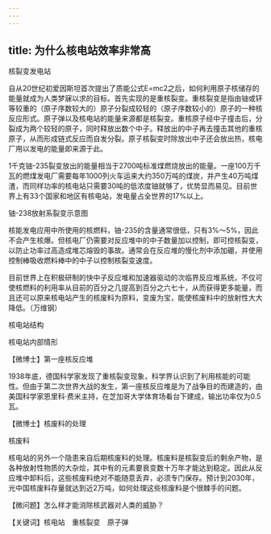 ```yaml
---
---
---
```

title: 为什么核电站效率非常高
---




核裂变发电站



自从20世纪初爱因斯坦首次提出了质能公式E=mc2之后，如何利用原子核储存的能量就成为人类梦寐以求的目标。首先实现的是重核裂变。重核裂变是指由铀或钚等较重的（原子序数较大的）原子分裂成较轻的（原子序数较小的）原子的一种核反应形式。原子弹以及核电站的能量来源都是核裂变。重核原子经中子撞击后，分裂成为两个较轻的原子，同时释放出数个中子。释放出的中子再去撞击其他的重核原子，从而形成链式反应而自发分裂。原子核裂变时除放出中子还会放出热，核电厂用以发电的能量即来源于此。

1千克铀-235裂变放出的能量相当于2700吨标准煤燃烧放出的能量。一座100万千瓦的燃煤发电厂需要每年1000列火车运来大约350万吨的煤炭，并产生40万吨煤渣，而同样功率的核电站只需要30吨的低浓度铀就够了，优势显而易见。目前世界上有33个国家和地区有核电站，发电量占全世界的17%以上。

铀-238放射系裂变示意图



核能发电应用中所使用的核燃料，铀-235的含量通常很低，只有3%～5%，因此不会产生核爆。但核电厂仍需要对反应堆中的中子数量加以控制，即可控核裂变，以防止功率过高造成堆芯熔毁的事故。通常会在反应堆的慢化剂中添加硼，并使用控制棒吸收燃料棒中的中子以控制核裂变速度。

目前世界上在积极研制的快中子反应堆和加速器驱动的次临界反应堆系统，不仅可使核燃料的利用率从目前的百分之几提高到百分之六七十，从而获得更多能量，而且还可以原来核电站产生的核废料为原料，变废为宝，能使核废料中的放射性大大降低。（万维钢）

核电站结构



核电站内部情形





【微博士】第一座核反应堆

1938年底，德国科学家发现了重核裂变现象，科学界认识到了利用核能的可能性。但由于第二次世界大战的发生，第一座核反应堆是为了战争目的而建造的，由美国科学家恩里科·费米主持，在芝加哥大学体育场看台下建成，输出功率仅为0.5瓦。

【微博士】核废料的处理

核废料



核电站的另外一个隐患来自后期核废料的处理。核废料是核裂变后的剩余产物，是各种放射性物质的大杂烩，其中有的元素要衰变数十万年才能达到稳定。因此从反应堆中卸料后，这些核废料绝对不能随意丢弃，必须专门保存。预计到2030年，光中国核废料存量就达到近2万吨，如何处理这些核废料是个很棘手的问题。

【微问题】怎么样才能消除核武器对人类的威胁？

【关键词】核电站　重核裂变　原子弹